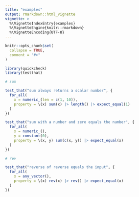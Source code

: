 ```yaml
---
title: "examples"
output: rmarkdown::html_vignette
vignette: >
  %\VignetteIndexEntry{examples}
  %\VignetteEngine{knitr::rmarkdown}
  %\VignetteEncoding{UTF-8}
---
```


```r
knitr::opts_chunk$set(
  collapse = TRUE,
  comment = "#>"
)
```

```r
library(quickcheck)
library(testthat)
```

```r
# sum

test_that("sum always returns a scalar number", {
  for_all(
    x = numeric_(len = c(1, 10)),
    property = \(x) sum(x) |> length() |> expect_equal(1)
  )
})

test_that("sum with a number and zero equals the number", {
  for_all(
    x = numeric_(),
    y = constant(0),
    property = \(x, y) sum(c(x, y)) |> expect_equal(x)
  )
})

# rev

test_that("reverse of reverse equals the input", {
  for_all(
    x = any_vector(),
    property = \(x) rev(x) |> rev() |> expect_equal(x)
  )
})
```

